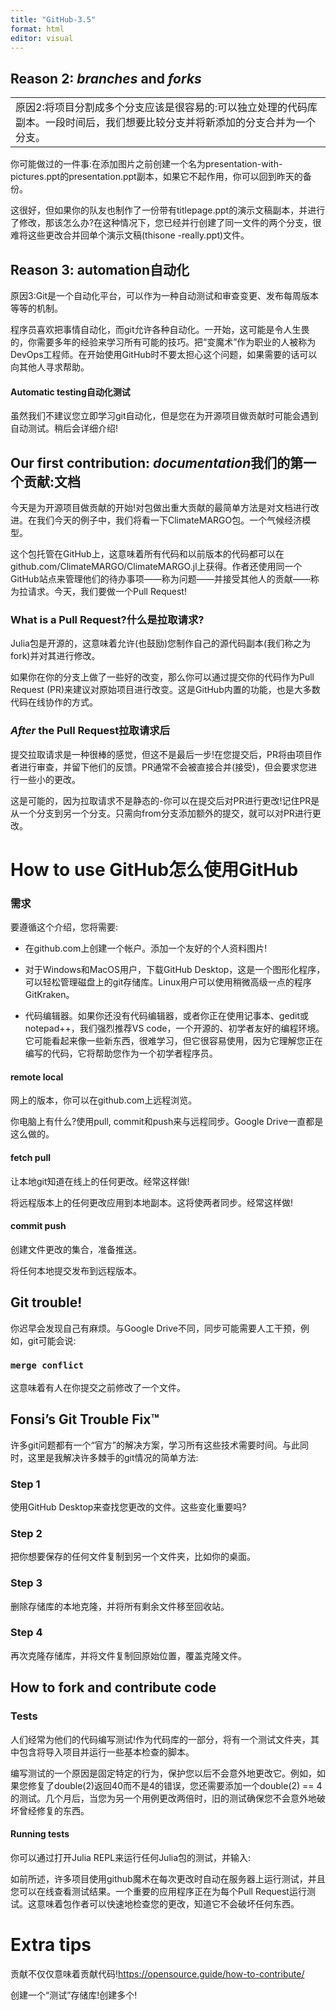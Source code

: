 ---
title: "GitHub-3.5"
format: html
editor: visual
---

## **Reason 2: *branches* and *forks***

|                                                                                                                                 |
|------------------------------------------------------------------------|
| 原因2:将项目分割成多个分支应该是很容易的:可以独立处理的代码库副本。一段时间后，我们想要比较分支并将新添加的分支合并为一个分支。 |

你可能做过的一件事:在添加图片之前创建一个名为presentation-with-pictures.ppt的presentation.ppt副本，如果它不起作用，你可以回到昨天的备份。

这很好，但如果你的队友也制作了一份带有titlepage.ppt的演示文稿副本，并进行了修改，那该怎么办?在这种情况下，您已经并行创建了同一文件的两个分支，很难将这些更改合并回单个演示文稿(thisone -really.ppt)文件。

## **Reason 3: automation自动化**

原因3:Git是一个自动化平台，可以作为一种自动测试和审查变更、发布每周版本等等的机制。

程序员喜欢把事情自动化，而git允许各种自动化。一开始，这可能是令人生畏的，你需要多年的经验来学习所有可能的技巧。把“变魔术”作为职业的人被称为DevOps工程师。在开始使用GitHub时不要太担心这个问题，如果需要的话可以向其他人寻求帮助。

#### **Automatic testing自动化测试**

虽然我们不建议您立即学习git自动化，但是您在为开源项目做贡献时可能会遇到自动测试。稍后会详细介绍!

## **Our first contribution: *documentation***我们的第一个贡献:文档

今天是为开源项目做贡献的开始!对包做出重大贡献的最简单方法是对文档进行改进。在我们今天的例子中，我们将看一下ClimateMARGO包。一个气候经济模型。

这个包托管在GitHub上，这意味着所有代码和以前版本的代码都可以在github.com/ClimateMARGO/ClimateMARGO.jl上获得。作者还使用同一个GitHub站点来管理他们的待办事项——称为问题——并接受其他人的贡献——称为拉请求。今天，我们要做一个Pull Request!

### **What is a Pull Request?**什么是拉取请求?

Julia包是开源的，这意味着允许(也鼓励)您制作自己的源代码副本(我们称之为fork)并对其进行修改。

如果你在你的分支上做了一些好的改变，那么你可以通过提交你的代码作为Pull Request (PR)来建议对原始项目进行改变。这是GitHub内置的功能，也是大多数代码在线协作的方式。

### ***After*** **the Pull Request**拉取请求后

提交拉取请求是一种很棒的感觉，但这不是最后一步!在您提交后，PR将由项目作者进行审查，并留下他们的反馈。PR通常不会被直接合并(接受)，但会要求您进行一些小的更改。

这是可能的，因为拉取请求不是静态的-你可以在提交后对PR进行更改!记住PR是从一个分支到另一个分支。只需向from分支添加额外的提交，就可以对PR进行更改。

# **How to use GitHub怎么使用GitHub**

### 需求

要遵循这个介绍，您将需要:

-   在github.com上创建一个帐户。添加一个友好的个人资料图片!

-   对于Windows和MacOS用户，下载GitHub Desktop，这是一个图形化程序，可以轻松管理磁盘上的git存储库。Linux用户可以使用稍微高级一点的程序GitKraken。

-   代码编辑器。如果你还没有代码编辑器，或者你正在使用记事本、gedit或notepad++，我们强烈推荐VS code，一个开源的、初学者友好的编程环境。它可能看起来像一些新东西，很难学习，但它很容易使用，因为它理解您正在编写的代码，它将帮助您作为一个初学者程序员。

#### remote local

网上的版本，你可以在github.com上远程浏览。

你电脑上有什么?使用pull, commit和push来与远程同步。Google Drive一直都是这么做的。

#### fetch pull

让本地git知道在线上的任何更改。经常这样做!

将远程版本上的任何更改应用到本地副本。这将使两者同步。经常这样做!

#### commit push

创建文件更改的集合，准备推送。

将任何本地提交发布到远程版本。

## **Git trouble!**

你迟早会发现自己有麻烦。与Google Drive不同，同步可能需要人工干预，例如，git可能会说:

### **`merge conflict`**

这意味着有人在你提交之前修改了一个文件。

## **Fonsi's Git Trouble Fix™**

许多git问题都有一个“官方”的解决方案，学习所有这些技术需要时间。与此同时，这里是我解决许多棘手的git情况的简单方法:

### **Step 1**

使用GitHub Desktop来查找您更改的文件。这些变化重要吗?

### **Step 2**

把你想要保存的任何文件复制到另一个文件夹，比如你的桌面。

### **Step 3**

删除存储库的本地克隆，并将所有剩余文件移至回收站。

### **Step 4**

再次克隆存储库，并将文件复制回原始位置，覆盖克隆文件。

## **How to fork and contribute code**

### **Tests**

人们经常为他们的代码编写测试!作为代码库的一部分，将有一个测试文件夹，其中包含将导入项目并运行一些基本检查的脚本。

编写测试的一个原因是固定特定的行为，保护您以后不会意外地更改它。例如，如果您修复了double(2)返回40而不是4的错误，您还需要添加一个double(2) == 4的测试。几个月后，当您为另一个用例更改两倍时，旧的测试确保您不会意外地破坏曾经修复的东西。

#### **Running tests**

你可以通过打开Julia REPL来运行任何Julia包的测试，并输入:

如前所述，许多项目使用github魔术在每次更改时自动在服务器上运行测试，并且您可以在线查看测试结果。一个重要的应用程序正在为每个Pull Request运行测试。这意味着包作者可以快速地检查您的更改，知道它不会破坏任何东西。

# **Extra tips**

贡献不仅仅意味着贡献代码\!<https://opensource.guide/how-to-contribute/>

创建一个“测试”存储库!创建多个!

## 
